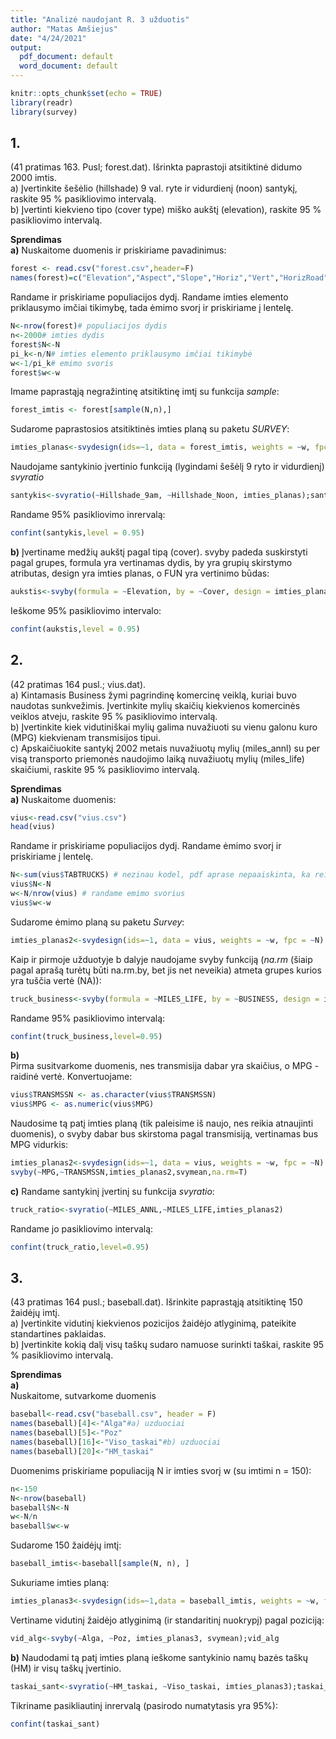 ---
title: "Analizė naudojant R. 3 užduotis"
author: "Matas Amšiejus"
date: "4/24/2021"
output:
  pdf_document: default
  word_document: default
---

```{r setup, include=FALSE}
knitr::opts_chunk$set(echo = TRUE)
library(readr)
library(survey)
```

## 1.
(41 pratimas 163. Pusl; forest.dat). Išrinkta paprastoji atsitiktinė didumo 2000 imtis.\
a) Įvertinkite šešėlio (hillshade) 9 val. ryte ir vidurdienį (noon) santykį, raskite 95 % pasikliovimo intervalą.\
b) Įvertinti kiekvieno tipo (cover type) miško aukštį (elevation), raskite 95 % pasikliovimo intervalą.\

**Sprendimas**\
**a)**
Nuskaitome duomenis ir priskiriame pavadinimus:
```{r}
forest <- read.csv("forest.csv",header=F)
names(forest)=c("Elevation","Aspect","Slope","Horiz","Vert","HorizRoad","Hillshade_9am","Hillshade_Noon","Hillshade 3pm","HorizFire","Wilderness1","Wilderness2","Wilderness3","Wilderness4","Cover")
```
Randame ir priskiriame populiacijos dydį. Randame imties elemento priklausymo imčiai tikimybę, tada ėmimo svorį ir priskiriame į lentelę.
```{r}
N<-nrow(forest)# populiacijos dydis
n<-2000# imties dydis
forest$N<-N
pi_k<-n/N# imties elemento priklausymo imčiai tikimybė
w<-1/pi_k# emimo svoris
forest$w<-w
```
Imame paprastąją negražintinę atsitiktinę imtį su funkcija *sample*:
```{r}
forest_imtis <- forest[sample(N,n),]
```
Sudarome paprastosios atsitiktinės imties planą su paketu *SURVEY*:
```{r}
imties_planas<-svydesign(ids=~1, data = forest_imtis, weights = ~w, fpc = ~N)
```
Naudojame santykinio įvertinio funkciją (lygindami šešėlį 9 ryto ir vidurdienį) *svyratio*
```{r}
santykis<-svyratio(~Hillshade_9am, ~Hillshade_Noon, imties_planas);santykis
```
Randame 95% pasikliovimo inrervalą:
```{r}
confint(santykis,level = 0.95)
```
**b)**
Įvertiname medžių aukštį pagal tipą (cover). svyby padeda suskirstyti pagal grupes, formula yra vertinamas dydis, by yra grupių skirstymo atributas, design yra imties planas, o FUN yra vertinimo būdas:
```{r}
aukstis<-svyby(formula = ~Elevation, by = ~Cover, design = imties_planas, FUN = svymean);aukstis
```

Ieškome 95% pasikliovimo intervalo:
```{r}
confint(aukstis,level = 0.95)
```


## 2.
(42 pratimas 164 pusl.; vius.dat).\
a) Kintamasis Business žymi pagrindinę komercinę veiklą, kuriai buvo naudotas sunkvežimis. Įvertinkite mylių skaičių kiekvienos komercinės veiklos atveju, raskite 95 % pasikliovimo intervalą.\
b) Įvertinkite kiek vidutiniškai mylių galima nuvažiuoti su vienu galonu kuro (MPG) kiekvienam transmisijos tipui.\
c) Apskaičiuokite santykį 2002 metais nuvažiuotų mylių (miles_annl) su per visą transporto priemonės naudojimo laiką nuvažiuotų mylių (miles_life) skaičiumi, raskite 95 % pasikliovimo intervalą.


**Sprendimas**\
**a)**
Nuskaitome duomenis:
```{r}
vius<-read.csv("vius.csv")
head(vius)
```
Randame ir priskiriame populiacijos dydį. Randame ėmimo svorį ir priskiriame į lentelę.
```{r}
N<-sum(vius$TABTRUCKS) # nezinau kodel, pdf aprase nepaaiskinta, ka reiskia TABTRUCKS, bet tarkime
vius$N<-N
w<-N/nrow(vius) # randame emimo svorius
vius$w<-w
```
Sudarome ėmimo planą su paketu *Survey*:
```{r}
imties_planas2<-svydesign(ids=~1, data = vius, weights = ~w, fpc = ~N)
```
Kaip ir pirmoje užduotyje b dalyje naudojame svyby funkciją (*na.rm* (šiaip pagal aprašą turėtų būti na.rm.by, bet jis net neveikia) atmeta grupes kurios yra tuščia vertė (NA)):
```{r}
truck_business<-svyby(formula = ~MILES_LIFE, by = ~BUSINESS, design = imties_planas2, FUN = svytotal, na.rm=T);truck_business
```
Randame 95% pasikliovimo intervalą:
```{r}
confint(truck_business,level=0.95)
```
**b)**\
Pirma susitvarkome duomenis, nes transmisija dabar yra skaičius, o MPG - raidinė vertė. Konvertuojame:
```{r warning=FALSE}
vius$TRANSMSSN <- as.character(vius$TRANSMSSN)
vius$MPG <- as.numeric(vius$MPG)
```

Naudosime tą patį imties planą (tik paleisime iš naujo, nes reikia atnaujinti duomenis), o svyby dabar bus skirstoma pagal transmisiją, vertinamas bus MPG vidurkis:
```{r}
imties_planas2<-svydesign(ids=~1, data = vius, weights = ~w, fpc = ~N)
svyby(~MPG,~TRANSMSSN,imties_planas2,svymean,na.rm=T)
```
**c)**
Randame santykinį įvertinį su funkcija *svyratio*:
```{r}
truck_ratio<-svyratio(~MILES_ANNL,~MILES_LIFE,imties_planas2)
```
Randame jo pasikliovimo intervalą:
```{r}
confint(truck_ratio,level=0.95)
```

## 3.
(43 pratimas 164 pusl.; baseball.dat). Išrinkite paprastąją atsitiktinę 150 žaidėjų imtį.\
a) Įvertinkite vidutinį kiekvienos pozicijos žaidėjo atlyginimą, pateikite standartines paklaidas.\
b) Įvertinkite kokią dalį visų taškų sudaro namuose surinkti taškai, raskite 95 % pasikliovimo intervalą.

**Sprendimas**\
**a)**\
Nuskaitome, sutvarkome duomenis
```{r}
baseball<-read.csv("baseball.csv", header = F)
names(baseball)[4]<-"Alga"#a) uzduociai
names(baseball)[5]<-"Poz"
names(baseball)[16]<-"Viso_taskai"#b) uzduociai
names(baseball)[20]<-"HM_taskai"
```
Duomenims priskiriame populiaciją N ir imties svorį w (su imtimi n = 150):
```{r}
n<-150
N<-nrow(baseball)
baseball$N<-N
w<-N/n
baseball$w<-w
```
Sudarome 150 žaidėjų imtį:
```{r}
baseball_imtis<-baseball[sample(N, n), ]
```
Sukuriame imties planą:
```{r}
imties_planas3<-svydesign(ids=~1,data = baseball_imtis, weights = ~w, fpc = ~N)
```
Vertiname vidutinį žaidėjo atlyginimą (ir standaritinį nuokrypį) pagal poziciją:
```{r}
vid_alg<-svyby(~Alga, ~Poz, imties_planas3, svymean);vid_alg
```
**b)**
Naudodami tą patį imties planą ieškome santykinio namų bazės taškų (HM) ir visų taškų įvertinio.
```{r}
taskai_sant<-svyratio(~HM_taskai, ~Viso_taskai, imties_planas3);taskai_sant
```
Tikriname pasikliautinį inrervalą (pasirodo numatytasis yra 95%):
```{r}
confint(taskai_sant)
```